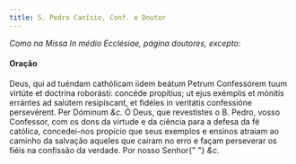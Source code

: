 ```yaml
---
title: S. Pedro Canísio, Conf. e Doutor
---
```


<em>Como na Missa In médio Ecclésiae, página doutores, excepto:</em>

#### Oração

<div class="grid grid-cols-2 gap-5">
  <span class="text-justify">
    Deus, qui ad tuéndam cathólicam iidem beátum Petrum Confessórem tuum virtúte
    et doctrína roborásti: concéde propítius; ut ejus exémplis et mónitis
    errántes ad salútem resipíscant, et fidéles in veritátis confessióne
    persevérent. Per Dóminum <em>&c.</em>
  </span>
  <span class="text-justify">
    Ó Deus, que revestistes o B. Pedro, vosso Confessor, com os dons da virtude
    e da ciência para a defesa da fé católica, concedei-nos propício que seus
    exemplos e ensinos atraiam ao caminho da salvação aqueles que caíram no erro
    e façam perseverar os fiéis na confissão da verdade. Por nosso Senhor{" "}
    <em>&c.</em>
  </span>
</div>
